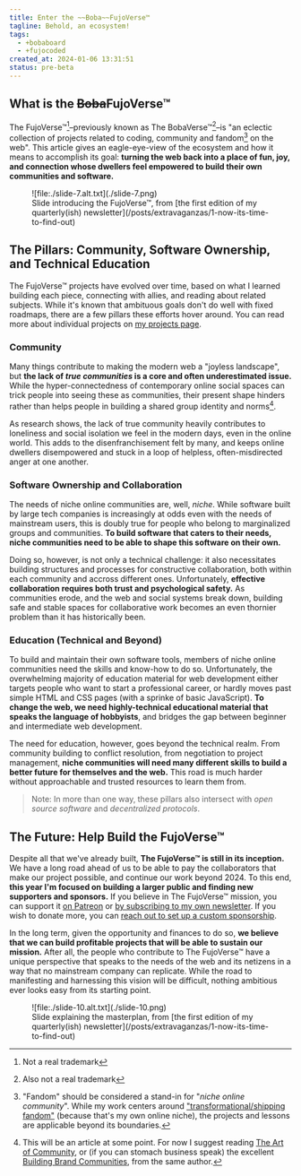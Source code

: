```yaml
---
title: Enter the ~~Boba~~FujoVerse™
tagline: Behold, an ecosystem!
tags:
  - +bobaboard
  - +fujocoded
created_at: 2024-01-06 13:31:51
status: pre-beta
---
```


## What is the ~~Boba~~FujoVerse™

The FujoVerse™[^1]–previously known as The BobaVerse™[^2]–is "an eclectic collection of
projects related to coding, community and fandom[^3] on the web". This article gives an
eagle-eye-view of the ecosystem and how it means to accomplish its goal: **turning the
web back into a place of fun, joy, and connection whose dwellers feel empowered to build
their own communities and software.**

<figure>
  ![file:./slide-7.alt.txt](./slide-7.png)
  <figcaption>
    Slide introducing the FujoVerse™, from [the first edition of my
    quarterly(ish) newsletter](/posts/extravaganzas/1-now-its-time-to-find-out)
  </figcaption>
</figure>

## The Pillars: Community, Software Ownership, and Technical Education

The FujoVerse™ projects have evolved over time, based on what I learned building
each piece, connecting with allies, and reading about related subjects. While
it's known that ambituous goals don't do well with fixed roadmaps, there are a
few pillars these efforts hover around. You can read more about individual
projects on [my projects page](/projects).

### Community

Many things contribute to making the modern web a "joyless landscape", but **the
lack of _true communities_ is a core and often underestimated issue.** While the
hyper-connectedness of contemporary online social spaces can trick people into
seeing these as communities, their present shape hinders rather than helps
people in building a shared group identity and norms[^4].

As research shows, the lack of true community heavily contributes to loneliness
and social isolation we feel in the modern days, even in the online world. This
adds to the disenfranchisement felt by many, and keeps online dwellers
disempowered and stuck in a loop of helpless, often-misdirected anger at one
another.

### Software Ownership and Collaboration

The needs of niche online communities are, well, _niche_. While software built
by large tech companies is increasingly at odds even with the needs of
mainstream users, this is doubly true for people who belong to marginalized
groups and communities. **To build software that caters to their needs, niche
communities need to be able to shape this software on their own.**

Doing so, however, is not only a technical challenge: it also necessitates
building structures and processes for constructive collaboration, both within
each community and accross different ones. Unfortunately, **effective
collaboration requires both trust and psychological safety.** As communities
erode, and the web and social systems break down, building safe and stable
spaces for collaborative work becomes an even thornier problem than it has
historically been.

### Education (Technical and Beyond)

To build and maintain their own software tools, members of niche online
communities need the skills and know-how to do so. Unfortunately, the
overwhelming majority of education material for web development either targets
people who want to start a professional career, or hardly moves past simple HTML
and CSS pages (with a sprinke of basic JavaScript). **To change the web, we need
highly-technical educational material that speaks the language of hobbyists**, and
bridges the gap between beginner and intermediate web development.

The need for education, however, goes beyond the technical realm. From community
building to conflict resolution, from negotiation to project management, **niche
communities will need many different skills to build a better future for
themselves and the web.** This road is much harder without approachable and trusted
resources to learn them from.

> Note: In more than one way, these pillars also intersect with _open source software_
> and _decentralized protocols_.

## The Future: Help Build the FujoVerse™

Despite all that we've already built, **The FujoVerse™ is still in its
inception.** We have a long road ahead of us to be able to pay the collaborators
that make our project possible, and continue our work beyond 2024. To this end,
**this year I'm focused on building a larger public and finding new supporters
and sponsors.** If you believe in The FujoVerse™ mission, you can support it
[on Patreon](https://www.patreon.com/essentialrandomness) or [by subscribing to
my own newsletter](https://www.essentialrandomness.com/support-me#donate). If
you wish to donate more, you can [reach out to set up a custom
sponsorship](mailto:essential.randomn3ss@gmail.com).

In the long term, given the opportunity and finances to do so, **we believe that we
can build profitable projects that will be able to sustain our mission.** After
all, the people who contribute to The FujoVerse™ have a unique perspective that
speaks to the needs of the web and its netizens in a way that no mainstream
company can replicate. While the road to manifesting and harnessing this vision
will be difficult, nothing ambitious ever looks easy from its starting point.

<figure>
  ![file:./slide-10.alt.txt](./slide-10.png)
  <figcaption>
    Slide explaining the masterplan, from [the first edition of my
    quarterly(ish) newsletter](/posts/extravaganzas/1-now-its-time-to-find-out)
  </figcaption>
</figure>

[^1]: Not a real trademark
[^2]: Also not a real trademark
[^3]:
    "Fandom" should be considered a stand-in for "_niche online community_". While
    my work centers around ["transformational/shipping fandom"](https://fanlore.org/wiki/Transformational_Fandom)
    (because that's my own online niche), the projects and lessons are applicable beyond its
    boundaries.

[^4]:
    This will be an article at some point. For now I suggest reading [The Art of Community](https://bookshop.org/p/books/the-art-of-community-seven-principles-for-belonging-charles-vogl/12472751),
    or (if you can stomach business speak) the excellent [Building Brand Communities](https://bookshop.org/p/books/building-brand-communities-how-organizations-succeed-by-creating-belonging-carrie-melissa-jones/11208654),
    from the same author.
